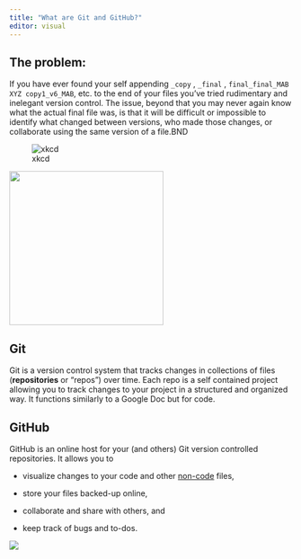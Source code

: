 ```yaml
---
title: "What are Git and GitHub?"
editor: visual
---
```


## The problem:

If you have ever found your self appending `_copy` , `_final` , `final_final_MAB XYZ copy1_v6_MAB`, etc. to the end of your files you've tried rudimentary and inelegant version control. The issue, beyond that you may never again know what the actual final file was, is that it will be difficult or impossible to identify what changed between versions, who made those changes, or collaborate using the same version of a file.BND

::: {layout-ncol="2"}
![xkcd](../images/xkcd_filenames.png)

![](../images/filenames.png){width="274"}
:::

## Git

Git is a version control system that tracks changes in collections of files (**repositories** or "repos") over time. Each repo is a self contained project allowing you to track changes to your project in a structured and organized way. It functions similarly to a Google Doc but for code.

## GitHub

GitHub is an online host for your (and others) Git version controlled repositories. It allows you to

-   visualize changes to your code and other [non-code](https://docs.github.com/en/repositories/working-with-files/using-files/working-with-non-code-files) files,

-   store your files backed-up online,

-   collaborate and share with others, and

-   keep track of bugs and to-dos.

![](/images/gitRepo.png)
